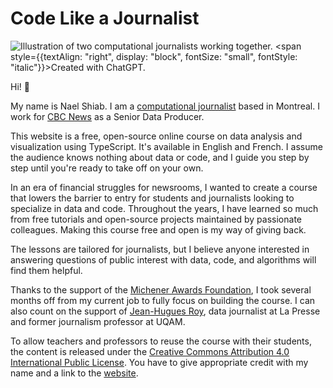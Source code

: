 
# Code Like a Journalist

![Illustration of two computational journalists working together.](/assets/sharing-v1.jpg)
<span style={{textAlign: "right", display: "block", fontSize: "small", fontStyle: "italic"}}>Created with ChatGPT.</span>

Hi! 👋

My name is Nael Shiab. I am a [computational journalist](https://www.naelshiab.com/) based in Montreal. I work for [CBC News](https://www.cbc.ca/news) as a Senior Data Producer.

This website is a free, open-source online course on data analysis and visualization using TypeScript. It's available in English and French. I assume the audience knows nothing about data or code, and I guide you step by step until you're ready to take off on your own.

In an era of financial struggles for newsrooms, I wanted to create a course that lowers the barrier to entry for students and journalists looking to specialize in data and code. Throughout the years, I have learned so much from free tutorials and open-source projects maintained by passionate colleagues. Making this course free and open is my way of giving back.

The lessons are tailored for journalists, but I believe anyone interested in answering questions of public interest with data, code, and algorithms will find them helpful.

Thanks to the support of the [Michener Awards Foundation](https://www.michenerawards.ca/media-release/michener-awards-foundation-announces-its-2024-fellowships-winners/), I took several months off from my current job to fully focus on building the course. I can also count on the support of [Jean-Hugues Roy](https://github.com/jhroy), data journalist at La Presse and former journalism professor at UQAM.

To allow teachers and professors to reuse the course with their students, the content is released under the [Creative Commons Attribution 4.0 International Public License](https://creativecommons.org/licenses/by/4.0/?ref=chooser-v1). You have to give appropriate credit with my name and a link to the [website](https://www.code-like-a-journalist.com/).


<NoticeIntro />





